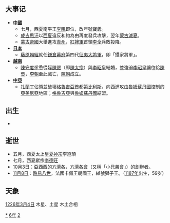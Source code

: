 {{yearTOC|1226|西夏'''[[乾定|乾定]]四年'''，'''[[寶義|寶義]]元年'''；大理'''[[天辅_(大理)|天辅]]元年'''；蒙古'''[[元太祖|太祖]]二十一年'''；金'''[[正大|正大]]三年'''；南宋'''[[宝庆|宝庆]]二年'''；蒲鲜万奴'''[[大同_(蒲鮮萬奴)|大同]]三年'''；越南'''[[建中_(越南)|建中]]元年'''；日本'''[[嘉祿|嘉祿]]二年'''}}
== 大事记 ==
*'''[[中國|中國]]'''
**七月，西夏南平王[[李睍|李睍]]即位，改年號寶義。
**[[成吉思汗|成吉思汗]]以[[西夏|西夏]]違反和約為由再度發兵攻擊，翌年[[蒙古滅西夏之戰|蒙古滅夏]]。
**[[蒙古帝國|蒙古帝國]]大舉進攻[[青州|青州]]，[[紅襖軍|紅襖軍]]首領[[李全|李全]]兵敗投降。
*'''[[日本|日本]]'''
**[[藤原賴經|藤原賴經]]就任[[鎌倉幕府|鎌倉幕府]]第四代[[征夷大將軍|征夷大將軍]]，即「攝家將軍」。
*'''[[越南|越南]]'''
**[[陳守度|陳守度]]慫恿從姪[[陳煚|陳煚]]（即[[陳太宗|陳太宗]]）與[[李昭皇|李昭皇]]結婚，並強迫[[李昭皇|李昭皇]]讓位給[[陳煚|陳煚]]，[[越南李朝|李朝]]至此滅亡，[[越南陳朝|陳朝]]成立。
*'''[[中亞|中亞]]'''
**[[扎蘭丁|扎蘭丁]]佔領並破壞[[格魯吉亞|格魯吉亞]]首都[[第比利斯|第比利斯]]，向西進攻由[[魯姆蘇丹國|魯姆蘇丹國]]控制的[[亞美尼亞|亞美尼亞]]地區；[[格魯吉亞|格魯吉亞]]與[[魯姆蘇丹國|魯姆蘇丹國]]結盟。

== 出生 ==
*

== 逝世 ==

*五月，西夏太上皇[[夏神宗|夏神宗]]李遵頊
*七月，西夏獻宗[[李德旺|李德旺]]
*[[10月3日|10月3日]]：[[亞西西的方濟各|亞西西的方濟各]]，[[方濟各會|方濟各會]]（又稱「小兄弟會」）的創辦者。
*[[11月8日|11月8日]]︰[[路易八世_(法蘭西)|路易八世]]，法國卡佩王朝國王，綽號獅子王。（[[1187年|1187年]]出生，59岁）

[[Category:1226年|*]]
[[Category:1220年代|6年]]
[[Category:13世纪各年|2]]

== 天象 ==
[[1226年3月4日|1226年3月4日]] 木星、土星 木土合相